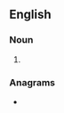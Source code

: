==English==

===Noun===
{{head|en|noun form}}

# {{plural of|en|weero}}

===Anagrams===
* {{anagrams|en|a=eeorsw|Serowe}}
